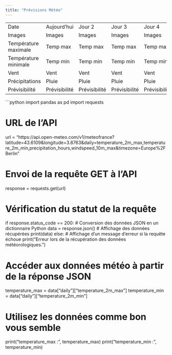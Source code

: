 ---
title: "Prévisions Météo"
---

<head>
    <link rel="stylesheet" href="styles.css">
</head>

<table id="myTable">
    <tr class="ligne-coloree1">
        <td>Date</td>
        <td>Aujourd'hui</td>
        <td>Jour 2</td>
        <td>Jour 3</td>
        <td>Jour 4</td>
    </tr>
    <tr class="ligne-coloree2">
        <td>Images</td>
        <td>Images</td>
        <td>Images</td>
        <td>Images</td>
        <td>Images</td>
    </tr>
    <tr class="ligne-coloree1">
        <td>Température maximale</td>
        <td>Temp max</td>
        <td>Temp max</td>
        <td>Temp max</td>
        <td>Temp max</td>
    </tr>
    <tr class="ligne-coloree1">
        <td>Température minimale</td>
        <td>Temp min</td>
        <td>Temp min</td>
        <td>Temp min</td>
        <td>Temp min</td>
    </tr>
    <tr class="ligne-coloree1">
        <td>Vent</td>
        <td>Vent</td>
        <td>Vent</td>
        <td>Vent</td>
        <td>Vent</td>
    </tr>
    <tr class="ligne-coloree1">
        <td>Précipitations</td>
        <td>Pluie</td>
        <td>Pluie</td>
        <td>Pluie</td>
        <td>Pluie</td>
    </tr>
    <tr class="ligne-coloree1">
        <td>Prévisibilité</td>
        <td>Prévisibilité</td>
        <td>Prévisibilité</td>
        <td>Prévisibilité</td>
        <td>Prévisibilité</td>
    </tr>
</table>


```{python}
import pandas as pd
import requests

# URL de l'API
url = "https://api.open-meteo.com/v1/meteofrance?latitude=43.6109&longitude=3.8763&daily=temperature_2m_max,temperature_2m_min,precipitation_hours,windspeed_10m_max&timezone=Europe%2FBerlin"

# Envoi de la requête GET à l'API
response = requests.get(url)

# Vérification du statut de la requête
if response.status_code == 200:
    # Conversion des données JSON en un dictionnaire Python
    data = response.json()
    # Affichage des données récupérées
    print(data)
else:
    # Affichage d'un message d'erreur si la requête échoue
    print("Erreur lors de la récupération des données météorologiques.")


# Accéder aux données météo à partir de la réponse JSON
temperature_max = data["daily"]["temperature_2m_max"]
temperature_min = data["daily"]["temperature_2m_min"]

# Utilisez les données comme bon vous semble
print("temperature_max : ", temperature_max)
print("temperature_min : ", temperature_min)

